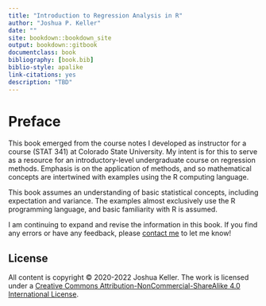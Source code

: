 ```yaml
--- 
title: "Introduction to Regression Analysis in R"
author: "Joshua P. Keller"
date: ""
site: bookdown::bookdown_site
output: bookdown::gitbook
documentclass: book
bibliography: [book.bib]
biblio-style: apalike
link-citations: yes
description: "TBD"
---
```


<!-- `r Sys.Date()` -->

# Preface {-}

This book emerged from the course notes I developed as instructor for a course (STAT 341) at Colorado State University. My intent is for this to serve as a resource for an introductory-level undergraduate course on regression methods. Emphasis is on the application of methods, and so mathematical concepts are intertwined with examples using the R computing language. 

This book assumes an understanding of basic statistical concepts, including expectation and variance. The examples almost exclusively use the R programming language, and basic familiarity with R is assumed.

I am continuing to expand and revise the information in this book. If you find any errors or have any feedback, please 
<a href="https://www.joshuapkeller.com/page/contact.html"> contact me</a> to let me know!

## License {-}

All content is copyright &copy; 2020-2022 Joshua Keller. The work is licensed under a <a rel="license" href="http://creativecommons.org/licenses/by-nc-sa/4.0/">Creative Commons Attribution-NonCommercial-ShareAlike 4.0 International License</a>.

